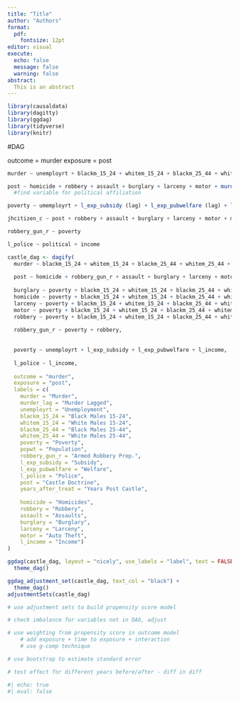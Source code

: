 ```yaml
---
title: "Title"
author: "Authors"
format:
  pdf:
    fontsize: 12pt
editor: visual
execute: 
  echo: false
  message: false
  warning: false
abstract:
  This is an abstract
---
```


```r
library(causaldata)
library(dagitty)
library(ggdag)
library(tidyverse)
library(knitr)


```

#DAG

outcome = murder
exposure = post

```r
murder ~ unemployrt + blackm_15_24 + whitem_15_24 + blackm_25_44 + whitem_25_44 + poverty + robbery_gun_r (previous_yr) + popwt + l_exp_subsidy (lag) + l_exp_pubwelfare (lag) + l_lagprisoner + l_police (lag) + post + years_after_treat

post ~ homicide + robbery + assault + burglary + larceny + motor + murder (lagged) + political
  #find variable for political affiliation

poverty ~ umemployrt + l_exp_subsidy (lag) + l_exp_pubwelfare (lag) + l_income

jhcitizen_c ~ post + robbery + assault + burglary + larceny + motor + murder + robbery_gun_r + popwt

robbery_gun_r ~ poverty

l_police ~ political + income

```


```r
castle_dag <- dagify(
  murder ~ blackm_15_24 + whitem_15_24 + blackm_25_44 + whitem_25_44 + poverty + popwt + robbery_gun_r + l_police + post + years_after_treat + robbery,
  
  post ~ homicide + robbery_gun_r + assault + burglary + larceny + motor + murder_lag,
  
  burglary ~ poverty + blackm_15_24 + whitem_15_24 + blackm_25_44 + whitem_25_44,
  homicide ~ poverty + blackm_15_24 + whitem_15_24 + blackm_25_44 + whitem_25_44,
  larceny ~ poverty + blackm_15_24 + whitem_15_24 + blackm_25_44 + whitem_25_44,
  motor ~ poverty + blackm_15_24 + whitem_15_24 + blackm_25_44 + whitem_25_44,
  robbery ~ poverty + blackm_15_24 + whitem_15_24 + blackm_25_44 + whitem_25_44,
  
  robbery_gun_r ~ poverty + robbery,
  
  
  poverty ~ unemployrt + l_exp_subsidy + l_exp_pubwelfare + l_income,
  
  l_police ~ l_income,
  
  outcome = "murder",
  exposure = "post",
  labels = c(
    murder = "Murder",
    murder_lag = "Murder Lagged",
    unemployrt = "Unemployment",
    blackm_15_24 = "Black Males 15-24",
    whitem_15_24 = "White Males 15-24",
    blackm_25_44 = "Black Males 25-44",
    whitem_25_44 = "White Males 25-44",
    poverty = "Poverty",
    popwt = "Population",
    robbery_gun_r = "Armed Robbery Prop.",
    l_exp_subsidy = "Subsidy",
    l_exp_pubwelfare = "Welfare",
    l_police = "Police",
    post = "Castle Doctrine",
    years_after_treat = "Years Post Castle",
    
    homicide = "Homicides",
    robbery = "Robbery",
    assault = "Assaults",
    burglary = "Burglary",
    larceny = "Larceny",
    motor = "Auto Theft",
    l_income = "Income")
)


```



```r
ggdag(castle_dag, layout = "nicely", use_labels = "label", text = FALSE) +
  theme_dag()

```

```r
ggdag_adjustment_set(castle_dag, text_col = "black") +
  theme_dag()
adjustmentSets(castle_dag)

# use adjustment sets to build propensity score model

# check imbalance for variables not in DAG, adjust

# use weighting from propensity score in outcome model
    # add exposure + time to exposure + interaction
    # use g-comp technique

# use bootstrap to estimate standard error

# test effect for different years before/after - diff in diff
```




```r
#| echo: true
#| eval: false
```